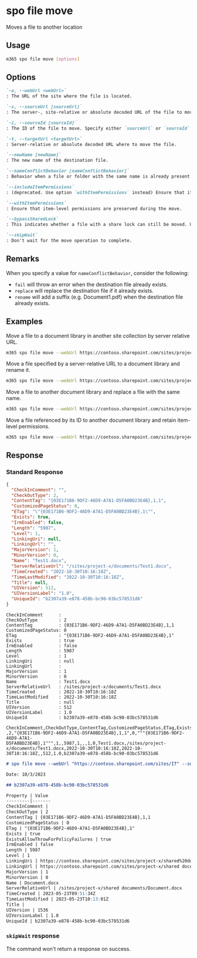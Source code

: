 
# spo file move

Moves a file to another location

## Usage

```sh
m365 spo file move [options]
```

## Options

```md definition-list
`-u, --webUrl <webUrl>`
: The URL of the site where the file is located.

`-s, --sourceUrl [sourceUrl]`
: The server-, site-relative or absolute decoded URL of the file to move. Specify either `sourceUrl` or `sourceId` but not both.

`-i, --sourceId [sourceId]`
: The ID of the file to move. Specify either `sourceUrl` or `sourceId` but not both.

`-t, --targetUrl <targetUrl>`
: Server-relative or absolute decoded URL where to move the file.

`--newName [newName]`
: The new name of the destination file.

`--nameConflictBehavior [nameConflictBehavior]`
: Behavior when a file or folder with the same name is already present at the destination. Allowed values: `fail`, `replace`, `rename`. Defaults to `fail`.

`--includeItemPermissions`
: (deprecated. Use option `withItemPermissions` instead) Ensure that item-level permissions are preserved during the move.

`--withItemPermissions`
: Ensure that item-level permissions are preserved during the move.

`--bypassSharedLock`
: This indicates whether a file with a share lock can still be moved. Use this option to move a file that is locked.

`--skipWait`
: Don't wait for the move operation to complete.
```

<Global />

## Remarks

When you specify a value for `nameConflictBehavior`, consider the following:
- `fail` will throw an error when the destination file already exists.
- `replace` will replace the destination file if it already exists.
- `rename` will add a suffix (e.g. Document1.pdf) when the destination file already exists.

## Examples

Move a file to a document library in another site collection by server relative URL.

```sh
m365 spo file move --webUrl https://contoso.sharepoint.com/sites/project-x --sourceUrl "/sites/project-x/Shared Documents/sp1.pdf" --targetUrl "/sites/project-y/Archived documents"
```

Move a file specified by a server-relative URL to a document library and rename it.

```sh
m365 spo file move --webUrl https://contoso.sharepoint.com/sites/project-x --sourceUrl "/Shared Documents/sp1.pdf" --targetUrl "/sites/project-x/My Documents" --newName Report.pdf
```

Move a file to another document library and replace a file with the same name.

```sh
m365 spo file move --webUrl https://contoso.sharepoint.com/sites/project-x --sourceUrl "/Shared Documents/Report project-x.pdf" --targetUrl "/sites/project-x/My Documents" --newName Report.pdf --nameConflictBehavior replace
```

Move a file referenced by its ID to another document library and retain item-level permissions.

```sh
m365 spo file move --webUrl https://contoso.sharepoint.com/sites/project-x --sourceId b8cc341b-9c11-4f2d-aa2b-0ce9c18bcba2 --targetUrl "/sites/project-x/My Documents" --withItemPermissions
```

## Response

### Standard Response

<Tabs>
  <TabItem value="JSON">

  ```json
  {
    "CheckInComment": "",
    "CheckOutType": 2,
    "ContentTag": "{03E171B6-9DF2-46D9-A7A1-D5FA0BD23E4B},1,1",
    "CustomizedPageStatus": 0,
    "ETag": "\"{03E171B6-9DF2-46D9-A7A1-D5FA0BD23E4B},1\"",
    "Exists": true,
    "IrmEnabled": false,
    "Length": "5987",
    "Level": 1,
    "LinkingUri": null,
    "LinkingUrl": "",
    "MajorVersion": 1,
    "MinorVersion": 0,
    "Name": "Test1.docx",
    "ServerRelativeUrl": "/sites/project-x/documents/Test1.docx",
    "TimeCreated": "2022-10-30T10:16:18Z",
    "TimeLastModified": "2022-10-30T10:16:18Z",
    "Title": null,
    "UIVersion": 512,
    "UIVersionLabel": "1.0",
    "UniqueId": "b2307a39-e878-458b-bc90-03bc578531d6"
  }
  ```

  </TabItem>
  <TabItem value="Text">

  ```text
  CheckInComment      :
  CheckOutType        : 2
  ContentTag          : {03E171B6-9DF2-46D9-A7A1-D5FA0BD23E4B},1,1
  CustomizedPageStatus: 0
  ETag                : "{03E171B6-9DF2-46D9-A7A1-D5FA0BD23E4B},1"
  Exists              : true
  IrmEnabled          : false
  Length              : 5987
  Level               : 1
  LinkingUri          : null
  LinkingUrl          :
  MajorVersion        : 1
  MinorVersion        : 0
  Name                : Test1.docx
  ServerRelativeUrl   : /sites/project-x/documents/Test1.docx
  TimeCreated         : 2022-10-30T10:16:18Z
  TimeLastModified    : 2022-10-30T10:16:18Z
  Title               : null
  UIVersion           : 512
  UIVersionLabel      : 1.0
  UniqueId            : b2307a39-e878-458b-bc90-03bc578531d6
  ```

  </TabItem>
  <TabItem value="CSV">

  ```csv
  CheckInComment,CheckOutType,ContentTag,CustomizedPageStatus,ETag,Exists,IrmEnabled,Length,Level,LinkingUri,LinkingUrl,MajorVersion,MinorVersion,Name,ServerRelativeUrl,TimeCreated,TimeLastModified,Title,UIVersion,UIVersionLabel,UniqueId
  ,2,"{03E171B6-9DF2-46D9-A7A1-D5FA0BD23E4B},1,1",0,"""{03E171B6-9DF2-46D9-A7A1-D5FA0BD23E4B},1""",1,,5987,1,,,1,0,Test1.docx,/sites/project-x/documents/Test1.docx,2022-10-30T10:16:18Z,2022-10-30T10:16:18Z,,512,1.0,b2307a39-e878-458b-bc90-03bc578531d6
  ```

  </TabItem>
  <TabItem value="Markdown">

  ```md
  # spo file move --webUrl "https://contoso.sharepoint.com/sites/IT" --sourceUrl "/Shared Documents/Document.docx" --targetUrl "/sites/project-x/Shared Documents"

  Date: 10/3/2023

  ## b2307a39-e878-458b-bc90-03bc578531d6

  Property | Value
  ---------|-------
  CheckInComment |
  CheckOutType | 2
  ContentTag | {03E171B6-9DF2-46D9-A7A1-D5FA0BD23E4B},1,1
  CustomizedPageStatus | 0
  ETag | "{03E171B6-9DF2-46D9-A7A1-D5FA0BD23E4B},1"
  Exists | true
  ExistsAllowThrowForPolicyFailures | true
  IrmEnabled | false
  Length | 5987
  Level | 1
  LinkingUri | https://contoso.sharepoint.com/sites/project-x/shared%20documents/Document.docx?d=w59d4e6fcf6f94ce78bea0273cedb1a19
  LinkingUrl | https://contoso.sharepoint.com/sites/project-x/shared documents/Document.docx?d=w59d4e6fcf6f94ce78bea0273cedb1a19
  MajorVersion | 1
  MinorVersion | 0
  Name | Document.docx
  ServerRelativeUrl | /sites/project-x/shared documents/Document.docx
  TimeCreated | 2023-05-23T09:51:34Z
  TimeLastModified | 2023-05-23T10:13:01Z
  Title |
  UIVersion | 1536
  UIVersionLabel | 1.0
  UniqueId | b2307a39-e878-458b-bc90-03bc578531d6
  ```

  </TabItem>
</Tabs>

### `skipWait` response

The command won't return a response on success.

